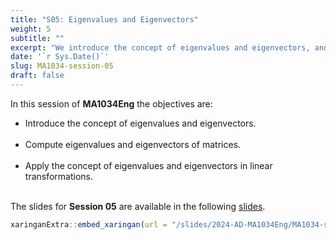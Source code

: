 ---
title: "S05: Eigenvalues and Eigenvectors"
weight: 5
subtitle: ""
excerpt: "We introduce the concept of eigenvalues and eigenvectors, and their applications in linear transformations."
date: '`r Sys.Date()`'
slug: MA1034-session-05
draft: false
---

In this session of **MA1034Eng** the objectives are:

* Introduce the concept of eigenvalues and eigenvectors. <br/><br/>
* Compute eigenvalues and eigenvectors of matrices. <br/><br/>
* Apply the concept of eigenvalues and eigenvectors in linear transformations. <br/><br/>

The slides for **Session 05** are available in the following [slides](/slides/2024-AD-MA1034Eng/MA1034-sesion-05).


```{r embed-xaringan, echo=FALSE}
xaringanExtra::embed_xaringan(url = "/slides/2024-AD-MA1034Eng/MA1034-sesion-05", ratio = "4:3")
```